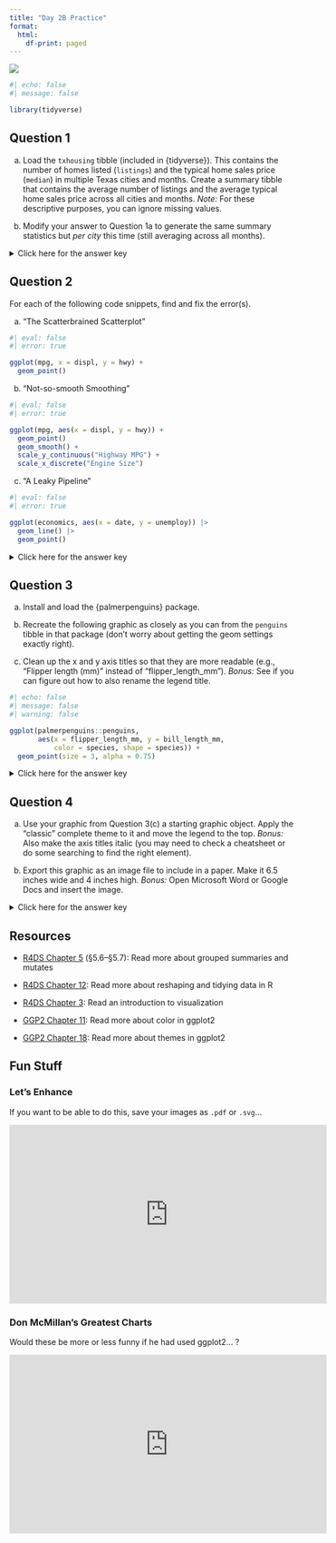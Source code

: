 ```yaml
---
title: "Day 2B Practice"
format:
  html:
    df-print: paged
---
```


![](../img/making_art_2780E3.svg){.hero}

```r
#| echo: false
#| message: false

library(tidyverse)
```

## Question 1

a) Load the `txhousing` tibble (included in \{tidyverse\}). This contains the number of homes listed (`listings`) and the typical home sales price (`median`) in multiple Texas cities and months. Create a summary tibble that contains the average number of listings and the average typical home sales price across all cities and months. *Note:* For these descriptive purposes, you can ignore missing values.

b) Modify your answer to Question 1a to generate the same summary statistics but *per city* this time (still averaging across all months).

<p><details>
<summary>Click here for the answer key</summary>
<blockquote>

**Answer (a)**

```r
#| comment: "#>"
#| collapse: true

txhousing |> 
  summarize(
    listings = mean(listings, na.rm = TRUE), 
    median = mean(median, na.rm = TRUE)
  )

```

**Answer (b)**

```r
#| comment: "#>"
#| collapse: true
#| warning: false

txhousing |> 
  group_by(city) |> 
  summarize(
    listings = mean(listings, na.rm = TRUE), 
    median = mean(median, na.rm = TRUE)
  )
```

</blockquote></details></p>

## Question 2

For each of the following code snippets, find and fix the error(s).

a) "The Scatterbrained Scatterplot"

```r
#| eval: false
#| error: true

ggplot(mpg, x = displ, y = hwy) + 
  geom_point()
```

b) "Not-so-smooth Smoothing"

```r
#| eval: false
#| error: true

ggplot(mpg, aes(x = displ, y = hwy)) + 
  geom_point()
  geom_smooth() +
  scale_y_continuous("Highway MPG") +
  scale_x_discrete("Engine Size")
```

c) "A Leaky Pipeline"

```r
#| eval: false
#| error: true

ggplot(economics, aes(x = date, y = unemploy)) |> 
  geom_line() |> 
  geom_point()
```

<p><details>
<summary>Click here for the answer key</summary>
<blockquote>

**Answer (a)**

The code forgot to put the mappings inside `aes()`.

```r
#| comment: "#>"
#| collapse: true

ggplot(mpg, aes(x = displ, y = hwy)) + # fix 1
  geom_point() 
```

**Answer (b)**

The code forgot a `+` and set the x-axis to discrete instead of continuous.

```r
#| comment: "#>"
#| collapse: true

ggplot(mpg, aes(x = displ, y = hwy)) + 
  geom_point() + # fix 1
  geom_smooth() +
  scale_y_continuous("Highway MPG") +
  scale_x_continuous("Engine Size") # fix 2
```

**Answer (c)**

The code used pipes instead of plus signs to connect ggplot2 commands.

```r
#| comment: "#>"
#| collapse: true

ggplot(economics, aes(x = date, y = unemploy)) + # fix 1
  geom_line() + # fix 2
  geom_point()
```

</blockquote></details></p>

## Question 3

a) Install and load the \{palmerpenguins\} package.

b) Recreate the following graphic as closely as you can from the `penguins` tibble in that package (don't worry about getting the geom settings exactly right).

c) Clean up the x and y axis titles so that they are more readable (e.g., "Flipper length (mm)" instead of "flipper_length_mm"). *Bonus:* See if you can figure out how to also rename the legend title.

```r
#| echo: false
#| message: false
#| warning: false

ggplot(palmerpenguins::penguins,
       aes(x = flipper_length_mm, y = bill_length_mm,
           color = species, shape = species)) +
  geom_point(size = 3, alpha = 0.75)
```


<p><details>
<summary>Click here for the answer key</summary>
<blockquote>

**Answer (a)**

```r
#| comment: "#>"
#| collapse: true

# Extra pane > Packages tab > Install button > palmerpenguins > Install

library(palmerpenguins)
```

**Answer (b)**

```r
#| comment: "#>"
#| collapse: true
#| warning: false

ggplot(penguins, aes(x = flipper_length_mm, y = bill_length_mm,
                     color = species, shape = species)) +
  geom_point(size = 3, alpha = 0.75)
```

**Answer (c)**

```r
#| comment: "#>"
#| collapse: true
#| warning: false

p <- ggplot(penguins, aes(x = flipper_length_mm, y = bill_length_mm,
                     color = species, shape = species)) +
  geom_point(size = 3, alpha = 0.75) +
  scale_x_continuous(name = "Flipper length (mm)") +
  scale_y_continuous(name = "Body mass (g)") +
  scale_color_discrete(name = "Penguin species") +
  scale_shape_discrete(name = "Penguin species")
p
```

Or, use this shortcut:

```r
p <- ggplot(penguins, aes(x = flipper_length_mm, y = bill_length_mm,
                     color = species, shape = species)) +
  geom_point(size = 3, alpha = 0.75) +
  labs(
    x = "Flipper length (mm)",
    y = "Body mass (g)",
    color = "Penguin species",
    shape_ = "Penguin species"
  )
p
```


</blockquote></details></p>

## Question 4

a) Use your graphic from Question 3(c) a starting graphic object. Apply the "classic" complete theme to it and move the legend to the top. *Bonus:* Also make the axis titles italic (you may need to check a cheatsheet or do some searching to find the right element).

b) Export this graphic as an image file to include in a paper. Make it 6.5 inches wide and 4 inches high. *Bonus:* Open Microsoft Word or Google Docs and insert the image.

<p><details>
<summary>Click here for the answer key</summary>
<blockquote>

**Answer (a)**

```r
#| comment: "#>"
#| collapse: true
#| warning: false

p2 <- 
  p + 
  theme_classic() + 
  theme(
    legend.position = "top",
    axis.title = element_text(face = "italic") # bonus
  )
p2
```

**Answer (b)**

```r
#| comment: "#>"
#| collapse: true
#| eval: false

ggsave("practice.png", plot = p2, width = 6.5, height = 4, units = "in")
```

</blockquote></details></p>

## Resources

- [R4DS Chapter 5](https://r4ds.had.co.nz/transform.html) (§5.6–§5.7): Read more about grouped summaries and mutates

- [R4DS Chapter 12](https://r4ds.had.co.nz/tidy-data.html): Read more about reshaping and tidying data in R

- [R4DS Chapter 3](https://r4ds.had.co.nz/data-visualisation.html): Read an introduction to visualization

- [GGP2 Chapter 11](https://ggplot2-book.org/scale-colour.html): Read more about color in ggplot2

- [GGP2 Chapter 18](https://ggplot2-book.org/polishing.html): Read more about themes in ggplot2

## Fun Stuff

### Let's Enhance

If you want to be able to do this, save your images as `.pdf` or `.svg`...

<iframe width="560" height="315" src="https://www.youtube-nocookie.com/embed/LhF_56SxrGk" title="YouTube video player" frameborder="0" allow="accelerometer; autoplay; clipboard-write; encrypted-media; gyroscope; picture-in-picture" allowfullscreen></iframe>

### Don McMillan's Greatest Charts

Would these be more or less funny if he had used ggplot2... ?

<iframe width="560" height="315" src="https://www.youtube-nocookie.com/embed/LYE3GtXqDV0" title="YouTube video player" frameborder="0" allow="accelerometer; autoplay; clipboard-write; encrypted-media; gyroscope; picture-in-picture" allowfullscreen></iframe>
